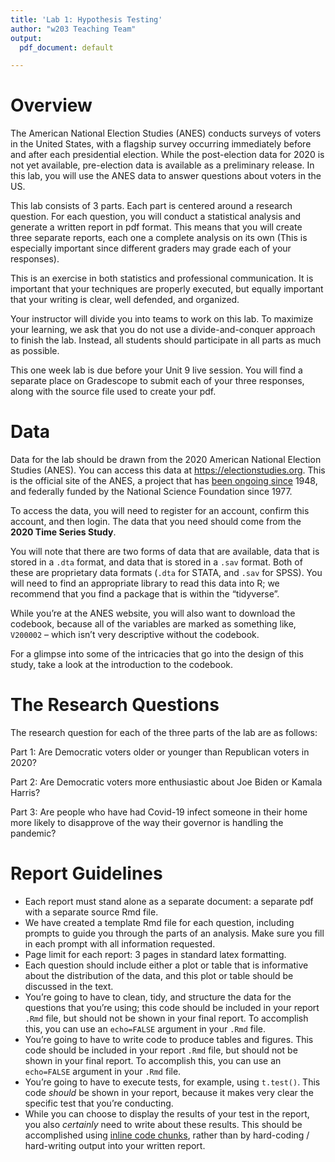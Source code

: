 ```yaml
---
title: 'Lab 1: Hypothesis Testing'
author: "w203 Teaching Team"
output:
  pdf_document: default

---
```


# Overview

The American National Election Studies (ANES) conducts surveys of voters in the United States, with a flagship survey occurring immediately before and after each presidential election.  While the post-election data for 2020 is not yet available, pre-election data is available as a preliminary release.  In this lab, you will use the ANES data to answer questions about voters in the US.

This lab consists of 3 parts.  Each part is centered around a research question.  For each question, you will conduct a statistical analysis and generate a written report in pdf format.  This means that you will create three separate reports, each one a complete analysis on its own (This is especially important since different graders may grade each of your responses).

This is an exercise in both statistics and professional communication.  It is important that your techniques are properly executed, but equally important that your writing is clear, well defended, and organized.

Your instructor will divide you into teams to work on this lab.  To maximize your learning, we ask that you do not use a divide-and-conquer approach to finish the lab.  Instead, all students should participate in all parts as much as possible.

This one week lab is due before your Unit 9 live session.  You will find a separate place on Gradescope to submit each of your three responses, along with the source file used to create your pdf.

# Data 

Data for the lab should be drawn from the 2020 American National Election Studies (ANES). You can access this data at [https://electionstudies.org](https://electionstudies.org). This is the official site of the ANES, a project that has [been ongoing since](https://en.wikipedia.org/wiki/American_National_Election_Studies) 1948, and federally funded by the National Science Foundation since 1977. 

To access the data, you will need to register for an account, confirm this account, and then login. The data that you need should come from the **2020 Time Series Study**.

You will note that there are two forms of data that are available, data that is stored in a `.dta` format, and data that is stored in a `.sav` format. Both of these are proprietary data formats (`.dta` for STATA, and `.sav` for SPSS). You will need to find an appropriate library to read this data into R; we recommend that you find a package that is within the "tidyverse". 

While you're at the ANES website, you will also want to download the codebook, because all of the variables are marked as something like, `V200002` -- which isn't very descriptive without the codebook. 

For a glimpse into some of the intricacies that go into the design of this study, take a look at the introduction to the codebook.  


# The Research Questions

The research question for each of the three parts of the lab are as follows:

Part 1: Are Democratic voters older or younger than Republican voters in 2020?

Part 2: Are Democratic voters more enthusiastic about Joe Biden or Kamala Harris?

Part 3: Are people who have had Covid-19 infect someone in their home more likely to disapprove of the way their governor is handling the pandemic?


# Report Guidelines 

- Each report must stand alone as a separate document: a separate pdf with a separate source Rmd file.
- We have created a template Rmd file for each question, including prompts to guide you through the parts of an analysis.  Make sure you fill in each prompt with all information requested.
- Page limit for each report: 3 pages in standard latex formatting.
- Each question should include either a plot or table that is informative about the distribution of the data, and this plot or table should be discussed in the text. 
- You're going to have to clean, tidy, and structure the data for the questions that you're using; this code should be included in your report `.Rmd` file, but should not be shown in your final report. To accomplish this, you can use an `echo=FALSE` argument in your `.Rmd` file. 
- You're going to have to write code to produce tables and figures. This code should be included in your report `.Rmd` file, but should not be shown in your final report. To accomplish this, you can use an `echo=FALSE` argument in your `.Rmd` file. 
- You're going to have to execute tests, for example, using `t.test()`. This code *should* be shown in your report, because it makes very clear the specific test that you're conducting. 
- While you can choose to display the results of your test in the report, you also *certainly* need to write about these results. This should be accomplished using [inline code chunks](https://bookdown.org/yihui/rmarkdown-cookbook/r-code.html), rather than by hard-coding / hard-writing output into your written report. 
